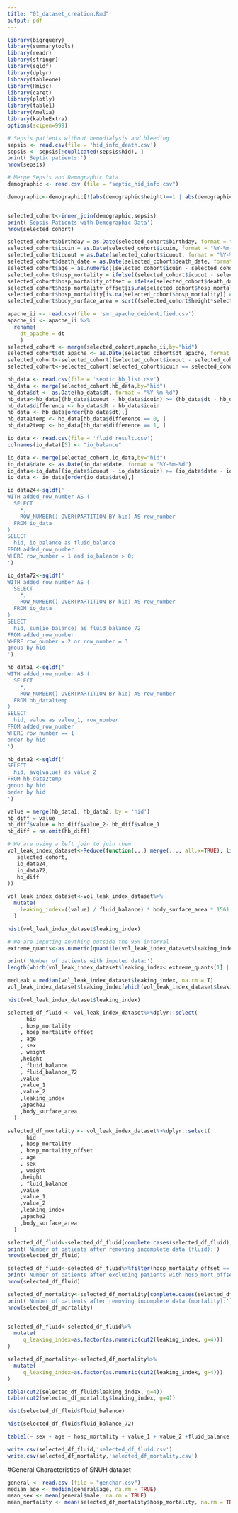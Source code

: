 ```yaml
---
title: "01_dataset_creation.Rmd"
output: pdf
---
```


```r
library(bigrquery)
library(summarytools)
library(readr)
library(stringr)
library(sqldf)
library(dplyr)
library(tableone)
library(Hmisc)
library(caret)
library(plotly)
library(table1)
library(Amelia)
library(kableExtra)
options(scipen=999)
```


```r
# Sepsis patients without hemodialysis and bleeding
sepsis <- read.csv(file = 'hid_info_death.csv')
sepsis <- sepsis[!duplicated(sepsis$hid), ]
print('Septic patients:')
nrow(sepsis)

# Merge Sepsis and Demographic Data
demographic <- read.csv (file = "septic_hid_info.csv")

demographic<-demographic[!(abs(demographic$height)==1 | abs(demographic$weight) == 1), ]


selected_cohort<-inner_join(demographic,sepsis)
print('Sepsis Patients with Demographic Data')
nrow(selected_cohort)

selected_cohort$birthday = as.Date(selected_cohort$birthday, format = "%Y-%m-%d")
selected_cohort$icuin = as.Date(selected_cohort$icuin, format = "%Y-%m-%d")
selected_cohort$icuout = as.Date(selected_cohort$icuout, format = "%Y-%m-%d")
selected_cohort$death_date = as.Date(selected_cohort$death_date, format = "%Y-%m-%d")
selected_cohort$age = as.numeric((selected_cohort$icuin - selected_cohort$birthday) / 365)
selected_cohort$hosp_mortality = ifelse((selected_cohort$icuout - selected_cohort$icuin) >= (selected_cohort$death_date - selected_cohort$icuin), 1, 0)
selected_cohort$hosp_mortality_offset = ifelse(selected_cohort$death_date - selected_cohort$icuin <= 3, 1, 0)
selected_cohort$hosp_mortality_offset[is.na(selected_cohort$hosp_mortality_offset)] = 0
selected_cohort$hosp_mortality[is.na(selected_cohort$hosp_mortality)] = 0
selected_cohort$body_surface_area = sqrt((selected_cohort$height*selected_cohort$weight) / 3600)

apache_ii <- read.csv(file = 'smr_apache_deidentified.csv')
apache_ii <- apache_ii %>%
  rename(
    dt_apache = dt
    )
selected_cohort <- merge(selected_cohort,apache_ii,by="hid")
selected_cohort$dt_apache <- as.Date(selected_cohort$dt_apache, format = "%Y-%m-%d")
selected_cohort<-selected_cohort[(selected_cohort$icuout - selected_cohort$icuin) >= (selected_cohort$dt_apache - selected_cohort$icuin) & (selected_cohort$dt_apache - selected_cohort$icuin) >= 0, ]
selected_cohort<-selected_cohort[selected_cohort$icuin == selected_cohort$dt_apache, ]

hb_data <- read.csv(file = 'septic_hb_list.csv')
hb_data <- merge(selected_cohort,hb_data,by="hid")
hb_data$dt <- as.Date(hb_data$dt, format = "%Y-%m-%d")
hb_data<-hb_data[(hb_data$icuout - hb_data$icuin) >= (hb_data$dt - hb_data$icuin) & (hb_data$dt - hb_data$icuin) >= 0, ]
hb_data$difference <- hb_data$dt - hb_data$icuin
hb_data <- hb_data[order(hb_data$dt),]
hb_data1temp <- hb_data[hb_data$difference == 0, ]
hb_data2temp <- hb_data[hb_data$difference == 1, ]

io_data <- read.csv(file = 'fluid_result.csv')
colnames(io_data)[5] <- "io_balance"

io_data <- merge(selected_cohort,io_data,by="hid")
io_data$date <- as.Date(io_data$date, format = "%Y-%m-%d")
io_data<-io_data[(io_data$icuout - io_data$icuin) >= (io_data$date - io_data$icuin) & (io_data$date - io_data$icuin) >= 0, ]
io_data <- io_data[order(io_data$date),]
```


```r
io_data24<-sqldf('
WITH added_row_number AS (
  SELECT
    *,
    ROW_NUMBER() OVER(PARTITION BY hid) AS row_number
  FROM io_data
)
SELECT
  hid, io_balance as fluid_balance
FROM added_row_number
WHERE row_number = 1 and io_balance > 0;
')

io_data72<-sqldf('
WITH added_row_number AS (
  SELECT
    *,
    ROW_NUMBER() OVER(PARTITION BY hid) AS row_number
  FROM io_data
)
SELECT
  hid, sum(io_balance) as fluid_balance_72
FROM added_row_number
WHERE row_number = 2 or row_number = 3
group by hid
')

hb_data1 <-sqldf('
WITH added_row_number AS (
  SELECT
    *,
    ROW_NUMBER() OVER(PARTITION BY hid) AS row_number
  FROM hb_data1temp
)
SELECT
  hid, value as value_1, row_number
FROM added_row_number
WHERE row_number == 1
order by hid
')

hb_data2 <-sqldf('
SELECT
  hid, avg(value) as value_2
FROM hb_data2temp
group by hid
order by hid
')

value = merge(hb_data1, hb_data2, by = 'hid')
hb_diff = value
hb_diff$value = hb_diff$value_2- hb_diff$value_1
hb_diff = na.omit(hb_diff)

# We are using a left join to join them
vol_leak_index_dataset<-Reduce(function(...) merge(..., all.x=TRUE), list(
   selected_cohort,
   io_data24,
   io_data72,
   hb_diff
))
```

```r
vol_leak_index_dataset<-vol_leak_index_dataset%>%
  mutate(
    leaking_index=((value) / fluid_balance) * body_surface_area * 1561
  )
```

```r
hist(vol_leak_index_dataset$leaking_index)
```

```r
# We are imputing anything outside the 95% interval
extreme_quants<-as.numeric(quantile(vol_leak_index_dataset$leaking_index, c(.05, .95),na.rm = T))

print('Number of patients with imputed data:')
length(which(vol_leak_index_dataset$leaking_index< extreme_quants[1] | vol_leak_index_dataset$leaking_index> extreme_quants[2]))

medLeak = median(vol_leak_index_dataset$leaking_index, na.rm = T)
vol_leak_index_dataset$leaking_index[which(vol_leak_index_dataset$leaking_index< extreme_quants[1] | vol_leak_index_dataset$leaking_index> extreme_quants[2])] = medLeak
```

```r
hist(vol_leak_index_dataset$leaking_index)
```


```r
selected_df_fluid <- vol_leak_index_dataset%>%dplyr::select(
      hid
    , hosp_mortality
    , hosp_mortality_offset
    , age
    , sex
    , weight
    ,height
    , fluid_balance
    , fluid_balance_72
    ,value
    ,value_1
    ,value_2
    ,leaking_index
    ,apache2
    ,body_surface_area
  )

selected_df_mortality <- vol_leak_index_dataset%>%dplyr::select(
      hid
    , hosp_mortality
    , hosp_mortality_offset
    , age
    , sex
    , weight
    ,height
    , fluid_balance
    ,value
    ,value_1
    ,value_2
    ,leaking_index
    ,apache2
    ,body_surface_area
  )

selected_df_fluid<-selected_df_fluid[complete.cases(selected_df_fluid),]
print('Number of patients after removing incomplete data (fluid):')
nrow(selected_df_fluid)

selected_df_fluid<-selected_df_fluid%>%filter(hosp_mortality_offset == 0)
print('Number of patients after excluding patients with hosp_mort_offset <72hrs:')
nrow(selected_df_fluid)

selected_df_mortality<-selected_df_mortality[complete.cases(selected_df_mortality),]
print('Number of patients after removing incomplete data (mortality):')
nrow(selected_df_mortality)


selected_df_fluid<-selected_df_fluid%>%
  mutate(
     q_leaking_index=as.factor(as.numeric(cut2(leaking_index, g=4)))
)

selected_df_mortality<-selected_df_mortality%>%
  mutate(
     q_leaking_index=as.factor(as.numeric(cut2(leaking_index, g=4)))
)

table(cut2(selected_df_fluid$leaking_index, g=4))
table(cut2(selected_df_mortality$leaking_index, g=4))
```

```r
hist(selected_df_fluid$fluid_balance)
```

```r
hist(selected_df_fluid$fluid_balance_72)
```
```r
table1(~ sex + age + hosp_mortality + value_1 + value_2 +fluid_balance + value + leaking_index + apache2 | q_leaking_index, data=selected_df_mortality)
```

```r
write.csv(selected_df_fluid,'selected_df_fluid.csv')
write.csv(selected_df_mortality,'selected_df_mortality.csv')
```

#General Characteristics of SNUH dataset
```r
general <- read.csv (file = "genchar.csv")
median_age <- median(general$age, na.rm = TRUE)
mean_sex <- mean(general$male, na.rm = TRUE)
mean_mortality <- mean(selected_df_mortality$hosp_mortality, na.rm = TRUE)
```

